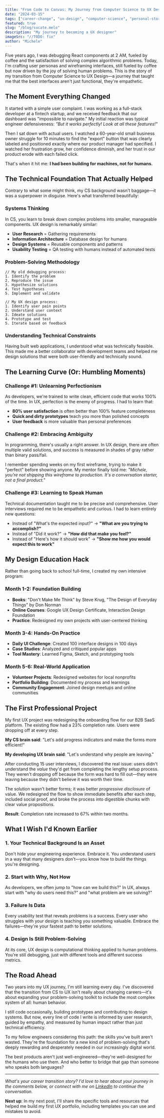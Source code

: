 ```yaml
---
title: "From Code to Canvas: My Journey from Computer Science to UX Design"
date: "2024-03-15"
tags: ["career-change", "ux-design", "computer-science", "personal-story"]
featured: true
slug: "/blog/sucate.melo"
description: "My journey to becoming a UX designer"
imageSrc: "//TODO: fix"
author: "Michele"
---
```



Five years ago, I was debugging React components at 2 AM, fueled by coffee and the satisfaction of solving complex algorithmic problems. Today, I'm crafting user personas and wireframing interfaces, still fueled by coffee but now driven by the joy of solving human problems. This is the story of my transition from Computer Science to UX Design—a journey that taught me that the best interfaces aren't just functional, they're empathetic.

## The Moment Everything Changed

It started with a simple user complaint. I was working as a full-stack developer at a fintech startup, and we received feedback that our dashboard was "impossible to navigate." My initial reaction was typical engineer defensiveness: _"But it works perfectly! Look at all these features!"_

<StaticImage
  src="../images/old-dashboard-mockup.png"
  alt="Screenshot of a cluttered software dashboard with multiple panels and complex navigation"
  placeholder="blurred"
  layout="fullWidth"
  className="my-8 rounded-lg shadow-lg"
/>

Then I sat down with actual users. I watched a 60-year-old small business owner struggle for 10 minutes to find the "export" button that was clearly labeled and positioned exactly where our product manager had specified. I watched her frustration grow, her confidence diminish, and her trust in our product erode with each failed click.

That's when it hit me: **I had been building for machines, not for humans.**

## The Technical Foundation That Actually Helped

Contrary to what some might think, my CS background wasn't baggage—it was a superpower in disguise. Here's what transferred beautifully:

### Systems Thinking

In CS, you learn to break down complex problems into smaller, manageable components. UX design is remarkably similar:

- **User Research** = Gathering requirements
- **Information Architecture** = Database design for humans
- **Design Systems** = Reusable components and patterns
- **Usability Testing** = QA testing with humans instead of automated tests

### Problem-Solving Methodology

```
// My old debugging process:
1. Identify the problem
2. Reproduce the issue
3. Hypothesize solutions
4. Test hypotheses
5. Implement and validate

// My UX design process:
1. Identify user pain points
2. Understand user context
3. Ideate solutions
4. Prototype and test
5. Iterate based on feedback
```

### Understanding Technical Constraints

Having built web applications, I understood what was technically feasible. This made me a better collaborator with development teams and helped me design solutions that were both user-friendly and technically sound.

<StaticImage
  src="../images/design-dev-collaboration.jpg"
  alt="Designer and developer working together at a whiteboard, sketching user flows and technical architecture"
  placeholder="blurred"
  width={800}
  height={500}
  className="my-8 rounded-lg"
/>

## The Learning Curve (Or: Humbling Moments)

### Challenge #1: Unlearning Perfectionism

As developers, we're trained to write clean, efficient code that works 100% of the time. In UX, perfection is the enemy of progress. I had to learn that:

- **80% user satisfaction** is often better than 100% feature completeness
- **Quick and dirty prototypes** teach you more than polished concepts
- **User feedback** is more valuable than personal preferences

### Challenge #2: Embracing Ambiguity

In programming, there's usually a right answer. In UX design, there are often multiple valid solutions, and success is measured in shades of gray rather than binary pass/fail.

I remember spending weeks on my first wireframe, trying to make it "perfect" before showing anyone. My mentor finally told me: _"Michele, you're not shipping this wireframe to production. It's a conversation starter, not a final product."_

### Challenge #3: Learning to Speak Human

Technical documentation taught me to be precise and comprehensive. User interviews required me to be empathetic and curious. I had to learn entirely new questions:

- Instead of "What's the expected input?" → **"What are you trying to accomplish?"**
- Instead of "Did it work?" → **"How did that make you feel?"**
- Instead of "Here's how it should work" → **"Show me how you would expect this to work"**

## My Design Education Hack

Rather than going back to school full-time, I created my own intensive program:

### Month 1-2: Foundation Building

- **Books**: "Don't Make Me Think" by Steve Krug, "The Design of Everyday Things" by Don Norman
- **Online Courses**: Google UX Design Certificate, Interaction Design Foundation
- **Practice**: Redesigned my own projects with user-centered thinking

### Month 3-4: Hands-On Practice

- **Daily UI Challenge**: Created 100 interface designs in 100 days
- **Case Studies**: Analyzed and critiqued popular apps
- **Tool Mastery**: Learned Figma, Sketch, and prototyping tools

<StaticImage
  src="../images/design-tools-setup.jpg"
  alt="Workspace showing Figma interface on monitor, surrounded by design books, sketching materials, and coffee"
  placeholder="blurred"
  width={800}
  height={600}
  className="my-8 rounded-lg shadow-md"
/>

### Month 5-6: Real-World Application

- **Volunteer Projects**: Redesigned websites for local nonprofits
- **Portfolio Building**: Documented my process and learnings
- **Community Engagement**: Joined design meetups and online communities

## The First Professional Project

My first UX project was redesigning the onboarding flow for our B2B SaaS platform. The existing flow had a 23% completion rate. Users were dropping off at every step.

**My CS brain said**: "Let's add progress indicators and make the forms more efficient!"

**My developing UX brain said**: "Let's understand why people are leaving."

After conducting 15 user interviews, I discovered the real issue: users didn't understand the _value_ they'd get from completing the lengthy setup process. They weren't dropping off because the form was hard to fill out—they were leaving because they didn't believe it was worth their time.

The solution wasn't better forms; it was better _progressive disclosure_ of value. We redesigned the flow to show immediate benefits after each step, included social proof, and broke the process into digestible chunks with clear value propositions.

**Result**: Completion rate increased to 67% within two months.

<StaticImage
  src="../images/onboarding-before-after.png"
  alt="Side-by-side comparison showing old vs new onboarding flow with improved completion rates"
  placeholder="blurred"
  layout="fullWidth"
  className="my-8 rounded-lg"
/>

## What I Wish I'd Known Earlier

### 1. Your Technical Background Is an Asset

Don't hide your engineering experience. Embrace it. You understand users in a way that many designers don't—you know how to build the things you're designing.

### 2. Start with Why, Not How

As developers, we often jump to "how can we build this?" In UX, always start with "why do users need this?" and "what problem are we solving?"

### 3. Failure Is Data

Every usability test that reveals problems is a success. Every user who struggles with your design is teaching you something valuable. Embrace the failures—they're your fastest path to better solutions.

### 4. Design Is Still Problem-Solving

At its core, UX design is computational thinking applied to human problems. You're still debugging, just with different tools and different success metrics.

## The Road Ahead

Two years into my UX journey, I'm still learning every day. I've discovered that the transition from CS to UX isn't really about changing careers—it's about expanding your problem-solving toolkit to include the most complex system of all: human behavior.

I still code occasionally, building prototypes and contributing to design systems. But now, every line of code I write is informed by user research, guided by empathy, and measured by human impact rather than just technical efficiency.

To my fellow engineers considering this path: the skills you've built aren't wasted. They're the foundation for a new kind of problem-solving that's deeply rewarding and desperately needed in our increasingly digital world.

The best products aren't just well-engineered—they're well-designed for the humans who use them. And who better to bridge that gap than someone who speaks both languages?

---

_What's your career transition story? I'd love to hear about your journey in the comments below, or connect with me on [LinkedIn](https://linkedin.com/in/yourprofile) to continue the conversation._

**Next up**: In my next post, I'll share the specific tools and resources that helped me build my first UX portfolio, including templates you can use and mistakes to avoid.
